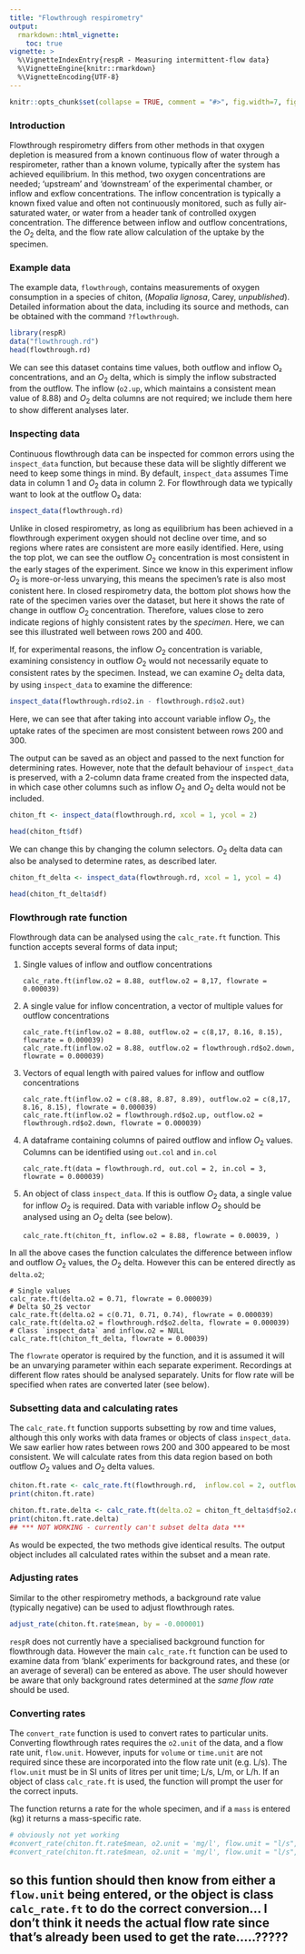 ```yaml
---
title: "Flowthrough respirometry"
output: 
  rmarkdown::html_vignette:
    toc: true
vignette: >
  %\VignetteIndexEntry{respR - Measuring intermittent-flow data}
  %\VignetteEngine{knitr::rmarkdown}
  %\VignetteEncoding{UTF-8}
---
```


```r
knitr::opts_chunk$set(collapse = TRUE, comment = "#>", fig.width=7, fig.height=7)
```

### Introduction

Flowthrough respirometry differs from other methods in that oxygen depletion is measured from a known continuous flow of water through a respirometer, rather than a known volume, typically after the system has achieved equilibrium. In this method, two oxygen concentrations are needed; 'upstream' and 'downstream' of the experimental chamber, or inflow and exflow concentrations. The inflow concentration is typically a known fixed value and often not continuously monitored, such as fully air-saturated water, or water from a header tank of controlled oxygen concentration. The difference between inflow and outflow concentrations, the $O_2$ delta, and the flow rate allow calculation of the uptake by the specimen.

### Example data

The example data, `flowthrough`, contains measurements of oxygen consumption in a species of chiton, (*Mopalia lignosa*, Carey, *unpublished*).  Detailed information about the data, including its source and methods, can be obtained with the command `?flowthrough`. 

```r
library(respR)
data("flowthrough.rd")
head(flowthrough.rd)
```

We can see this dataset contains time values, both outflow and inflow O₂ concentrations, and an $O_2$ delta, which is simply the inflow substracted from the outflow. The inflow (`o2.up`, which maintains a consistent mean value of 8.88) and $O_2$ delta columns are not required; we include them here to show different analyses later.  

### Inspecting data
Continuous flowthrough data can be inspected for common errors using the `inspect_data` function, but because these data will be slightly different we need to keep some things in mind. By default, `inspect_data` assumes Time data in column 1 and $O_2$ data in column 2. For flowthrough data we typically want to look at the outflow O₂ data:

```r
inspect_data(flowthrough.rd)
```

Unlike in  closed respirometry, as long as equilibrium has been achieved in a flowthrough experiment oxygen should not decline over time, and so regions where rates are consistent are more easily identified. Here, using the top plot, we can see the outflow $O_2$ concentration is most consistent in the early stages of the experiment. Since we know in this experiment inflow $O_2$ is more-or-less unvarying, this means the specimen's rate is also most conistent here. In closed respirometry data, the bottom plot shows how the rate of the specimen varies over the dataset, but here it shows the rate of change in outflow $O_2$ concentration. Therefore, values close to zero indicate regions of highly consistent rates by the _specimen_. Here, we can see this illustrated well between rows 200 and 400.

If, for experimental reasons, the inflow $O_2$ concentration is variable, examining consistency in outflow $O_2$ would not necessarily equate to consistent rates by the specimen. Instead, we can examine $O_2$ delta data, by using `inspect_data` to examine the difference:  

```r
inspect_data(flowthrough.rd$o2.in - flowthrough.rd$o2.out)
```

Here, we can see that after taking into account variable inflow $O_2$, the uptake rates of the specimen are most consistent between rows 200 and 300. 

The output can be saved as an object and passed to the next function for determining rates. However, note that the default behaviour of `inspect_data` is preserved, with a 2-column data frame created from the inspected data, in which case other columns such as inflow $O_2$ and $O_2$ delta would not be included. 
```r
chiton_ft <- inspect_data(flowthrough.rd, xcol = 1, ycol = 2)
```
```r
head(chiton_ft$df)
```

We can change this by changing the column selectors. $O_2$ delta data can also be analysed to determine rates, as described later. 
```r
chiton_ft_delta <- inspect_data(flowthrough.rd, xcol = 1, ycol = 4)
```
```r
head(chiton_ft_delta$df)
```

### Flowthrough rate function
Flowthrough data can be analysed using the `calc_rate.ft` function. This function accepts several forms of data input; 

1. Single values of inflow and outflow concentrations

    ```calc_rate.ft(inflow.o2 = 8.88, outflow.o2 = 8,17, flowrate = 0.000039)```

2. A single value for inflow concentration, a vector of multiple values for outflow concentrations

    ```calc_rate.ft(inflow.o2 = 8.88, outflow.o2 = c(8,17, 8.16, 8.15), flowrate = 0.000039)```  
    ```calc_rate.ft(inflow.o2 = 8.88, outflow.o2 = flowthrough.rd$o2.down, flowrate = 0.000039)```

3. Vectors of equal length with paired values for inflow and outflow concentrations

    ```calc_rate.ft(inflow.o2 = c(8.88, 8.87, 8.89), outflow.o2 = c(8,17, 8.16, 8.15), flowrate = 0.000039)```   
    ```calc_rate.ft(inflow.o2 = flowthrough.rd$o2.up, outflow.o2 = flowthrough.rd$o2.down, flowrate = 0.000039)```

4. A dataframe containing columns of paired outflow and inflow $O_2$ values. Columns can be identified using `out.col` and `in.col`  

    ```calc_rate.ft(data = flowthrough.rd, out.col = 2, in.col = 3, flowrate = 0.000039)```

5. An object of class `inspect_data`. If this is outflow $O_2$ data, a single value for inflow $O_2$ is required. Data with variable inflow $O_2$ should be analysed using an $O_2$ delta (see below).

    ```calc_rate.ft(chiton_ft, inflow.o2 = 8.88, flowrate = 0.00039, )```  
    
In all the above cases the function calculates the difference between inflow and outflow $O_2$ values, the $O_2$ delta. However this can be entered directly as `delta.o2`;

```
# Single values
calc_rate.ft(delta.o2 = 0.71, flowrate = 0.000039) 
# Delta $O_2$ vector
calc_rate.ft(delta.o2 = c(0.71, 0.71, 0.74), flowrate = 0.000039)
calc_rate.ft(delta.o2 = flowthrough.rd$o2.delta, flowrate = 0.000039)
# Class `inspect_data` and inflow.o2 = NULL
calc_rate.ft(chiton_ft_delta, flowrate = 0.00039)
```


The `flowrate` operator is required by the function, and it is assumed it will be an unvarying parameter within each separate experiment. Recordings at different flow rates should be analysed separately. Units for flow rate will be specified when rates are converted later (see below). 

### Subsetting data and calculating rates

The `calc_rate.ft` function supports subsetting by row and time values, although this only works with data frames or objects of class `inspect_data`. We saw earlier how rates between rows 200 and 300 appeared to be most consistent. We will calculate rates from this data region based on both outflow $O_2$ values and $O_2$ delta values. 

```r
chiton.ft.rate <- calc_rate.ft(flowthrough.rd,  inflow.col = 2, outflow.col = 3, flowrate = 0.000039, from = 200, to = 300, by = "row")
print(chiton.ft.rate)
```
```r
chiton.ft.rate.delta <- calc_rate.ft(delta.o2 = chiton_ft_delta$df$o2.delta, flowrate = 0.000039, from = 200, to = 300, by = "row")
print(chiton.ft.rate.delta)
## *** NOT WORKING - currently can't subset delta data ***
```

As would be expected, the two methods give identical results. The output object includes all calculated rates within the subset and a mean rate.

### Adjusting rates

Similar to the other respirometry methods, a background rate value (typically negative) can be used to adjust flowthrough rates. 
``` r
adjust_rate(chiton.ft.rate$mean, by = -0.000001)
```
`respR` does not currently have a specialised background function for flowthrough data. However the main `calc_rate.ft` function can be used to examine data from 'blank' experiments for background rates, and these (or an average of several) can be entered as above. The user should however be aware that only background rates determined at the *same flow rate* should be used.

### Converting rates

The `convert_rate` function is used to convert rates to particular units. Converting flowthrough rates requires the `o2.unit` of the data, and a flow rate unit, `flow.unit`. However, inputs for `volume` or `time.unit` are not required since these are incorporated into the flow rate unit (e.g. L/s). The `flow.unit` must be in SI units of litres per unit time; L/s, L/m, or L/h. If an object of class `calc_rate.ft` is used, the function will prompt the user for the correct inputs. 

The function returns a rate for the whole specimen, and if a `mass` is entered (kg) it returns a mass-specific rate. 

```r
# obviously not yet working
#convert_rate(chiton.ft.rate$mean, o2.unit = 'mg/l', flow.unit = "l/s", output.unit = "mg/h")
#convert_rate(chiton.ft.rate$mean, o2.unit = 'mg/l', flow.unit = "l/s", mass = 0.000070, output.unit = "mg/h/g")
```

## so this funtion should then know from either a `flow.unit` being entered, or the object is class `calc_rate.ft` to do the correct conversion... I don't think it needs the actual flow rate since that's already been used to get the rate.....?????